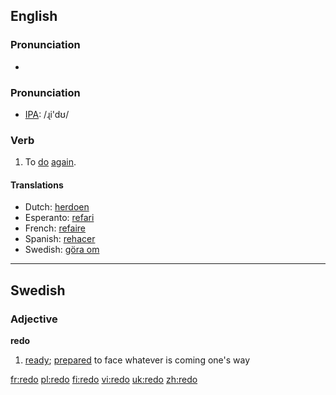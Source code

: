 ==English==

===Pronunciation===
*{{audio|en-us-redo.ogg|Audio (US)}}

=== Pronunciation ===
*[[w:IPA|IPA]]: /ɻi'dʊ/

=== Verb ===
{{irregverb|'''to redo'''|'''[[redoes]]'''|'''[[redid]]'''|'''[[redone]]'''|'''[[redoing]]'''}}

# To [[do]] [[again]].

==== Translations ====
*Dutch: [[herdoen]]
*Esperanto: [[refari]]
*French: [[refaire]]
*Spanish: [[rehacer]]
*Swedish: [[göra om]]

----
==Swedish==
===Adjective===
'''redo'''
#[[ready]]; [[prepared]] to face whatever is coming one's way

[[fr:redo]]
[[pl:redo]]
[[fi:redo]]
[[vi:redo]]
[[uk:redo]]
[[zh:redo]]